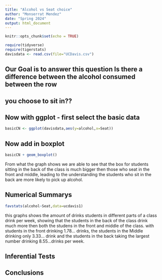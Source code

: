 ```yaml
---
title: "Alcohol vs Seat choice"
author: "Monserrat Mendez"
date: "Spring 2024"
output: html_document
---
```


```r
knitr::opts_chunk$set(echo = TRUE)
```

```r
require(tidyverse)
require(tigerstats)
davisdata <- read.csv(file="UCDavis.csv")
```
## Our Goal is to answer this question Is there a difference between the alcohol consumed between the row
## you choose to sit in??

## Now with ggplot - first select the basic data

```r
basicCN <- ggplot(davisdata,aes(y=alcohol,x=Seat))
```
## Now add in boxplot

```r
basicCN + geom_boxplot()
```
  
  From what the graph shows we are able to see that the box for students sitting in the back of the class is much bigger then those who seat in the front and middle, leading to the understanding the students who sit in the back are more likely to pick up alcohol. 
   

## Numerical Summarys 
  
```r
favstats(alcohol~Seat,data=ucdavis1)
```
  this graphs shows the amount of drinks students in different parts of a class drink per week, showing that the students in the back of the class drink much more then both the studens in the front and middle of the class. with students in the front drinking 1.78... drinks, the students in the Middle drinking only 3.33... drink and the students in the back taking the largest number drinking 8.55...drinks per week. 
  

## Inferential Tests

## Conclusions


